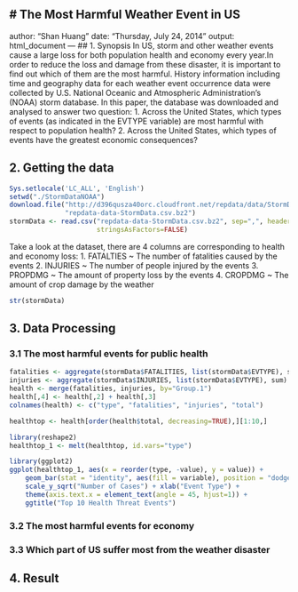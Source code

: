 # The Most Harmful Weather Event in US
---
author: "Shan Huang"
date: "Thursday, July 24, 2014"
output: html_document
---
## 1. Synopsis
In US, storm and other weather events cause a large loss for both population 
health and economy every year.In order to reduce the loss and damage from these
disaster, it is important to find out which of them are the most harmful.
History information including time and geography data for each weather event occurrence data were collected by U.S. National Oceanic and Atmospheric 
Administration's (NOAA) storm database. In this paper, the database was downloaded and analysed to answer two question:
1. Across the United States, which types of events (as indicated in the EVTYPE 
variable) are most harmful with respect to population health?
2. Across the United States, which types of events have the greatest economic 
consequences?

## 2. Getting the data

```r
Sys.setlocale('LC_ALL', 'English')
setwd("./StormDataNOAA")
download.file("http://d396qusza40orc.cloudfront.net/repdata/data/StormData.csv.bz2", 
              "repdata-data-StormData.csv.bz2")
stormData <- read.csv("repdata-data-StormData.csv.bz2", sep=",", header=TRUE, 
                      stringsAsFactors=FALSE)
```

Take a look at the dataset, there are 4 columns are corresponding to health and economy
loss:
1. FATALTIES ~ The number of fatalities caused by the events
2. INJURIES ~ The number of people injured by the events
3. PROPDMG ~ The amount of property loss by the events
4. CROPDMG ~ The amount of crop damage by the weather

```r
str(stormData)
```


## 3. Data Processing
### 3.1 The most harmful events for public health
```r
fatalities <- aggregate(stormData$FATALITIES, list(stormData$EVTYPE), sum)
injuries <- aggregate(stormData$INJURIES, list(stormData$EVTYPE), sum)
health <- merge(fatalities, injuries, by="Group.1")
health[,4] <- health[,2] + health[,3]
colnames(health) <- c("type", "fatalities", "injuries", "total")
```

```r
healthtop <- health[order(health$total, decreasing=TRUE),][1:10,]

library(reshape2)
healthtop_1 <- melt(healthtop, id.vars="type")

library(ggplot2)
ggplot(healthtop_1, aes(x = reorder(type, -value), y = value)) + 
    geom_bar(stat = "identity", aes(fill = variable), position = "dodge") + 
    scale_y_sqrt("Number of Cases") + xlab("Event Type") +
    theme(axis.text.x = element_text(angle = 45, hjust=1)) + 
    ggtitle("Top 10 Health Threat Events")
```

### 3.2 The most harmful events for economy

### 3.3 Which part of US suffer most from the weather disaster

## 4. Result 